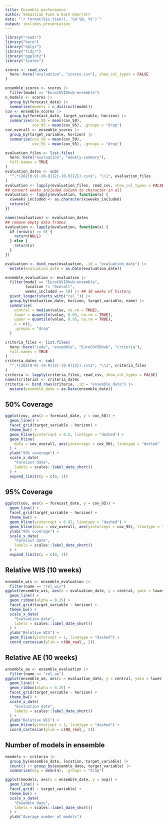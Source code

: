 ```yaml
---
title: Ensemble performance
author: Sebastian Funk & Kath Sherratt
date: "`r format(Sys.time(), '%d %B, %Y')`"
output: ioslides_presentation
---
```


```r
library("readr")
library("here")
library("dplyr")
library("tidyr")
library("ggplot2")
library("scales")
```

```r
scores <- read_csv(
  here::here("evaluation", "scores.csv"), show_col_types = FALSE
)

ensemble_scores <- scores |>
  filter(model == "EuroCOVIDhub-ensemble")
n_models <- scores |>
  group_by(forecast_date) |>
  summarise(models = n_distinct(model))
cov <- ensemble_scores |>
  group_by(forecast_date, target_variable, horizon) |>
  summarise(cov_50 = mean(cov_50),
            cov_95 = mean(cov_95), .groups = "drop")
cov_overall <- ensemble_scores |>
  group_by(target_variable, horizon) |>
  summarise(cov_50 = mean(cov_50),
            cov_95 = mean(cov_95), .groups = "drop")

evaluation_files <- list.files(
  here::here("evaluation", "weekly-summary"),
  full.names = TRUE
)
evaluation_dates <- sub(
  "^.*(202[0-9]-[0-9]{2}-[0-9]{2}).csv$", "\\1", evaluation_files
)
evaluation <- lapply(evaluation_files, read_csv, show_col_types = FALSE)
## convert weeks_included column to character in all
evaluation <- lapply(evaluation, function(x) {
  x$weeks_included <- as.character(x$weeks_included)
  return(x)
})

names(evaluation) <- evaluation_dates
## remove empty data frames
evaluation <- lapply(evaluation, function(x) {
  if (nrow(x) == 0) {
    return(NULL)
  } else {
    return(x)
  }
})

evaluation <- bind_rows(evaluation, .id = "evaluation_date") |>
  mutate(evaluation_date = as.Date(evaluation_date))

ensemble_evaluation <- evaluation |>
  filter(model == "EuroCOVIDhub-ensemble",
         location != "Overall",
         weeks_included == 10) |> ## 10 weeks of history
  pivot_longer(starts_with("rel_")) |>
  group_by(evaluation_date, horizon, target_variable, name) |>
  summarise(
    central = median(value, na.rm = TRUE),
    lower = quantile(value, 0.05, na.rm = TRUE),
    upper = quantile(value, 0.95, na.rm = TRUE),
    n = n(), 
    .groups = "drop"
  )

criteria_files <- list.files(
  here::here("code", "ensemble", "EuroCOVIDhub", "criteria"),
  full.names = TRUE
)
criteria_dates <- sub(
  "^.*(202[0-9]-[0-9]{2}-[0-9]{2}).csv$", "\\1", criteria_files
)
criteria <- lapply(criteria_files, read_csv, show_col_types = FALSE)
names(criteria) <- criteria_dates
criteria <- bind_rows(criteria, .id = "ensemble_date") |>
  mutate(ensemble_date = as.Date(ensemble_date))
```

## 50% Coverage
```r
ggplot(cov, aes(x = forecast_date, y = cov_50)) +
  geom_line() +
  facet_grid(target_variable ~ horizon) +
  theme_bw() +
  geom_hline(yintercept = 0.5, linetype = "dashed") +
  geom_hline(
    data = cov_overall, aes(yintercept = cov_50), linetype = "dotted"
  ) +
  ylab("50% coverage") +
  scale_x_date(
    "Forecast date",
    labels = scales::label_date_short()
  ) +
  expand_limits(y = c(0, 1))
```

## 95% Coverage
```r
ggplot(cov, aes(x = forecast_date, y = cov_95)) +
  geom_line() +
  facet_grid(target_variable ~ horizon) +
  theme_bw() +
  geom_hline(yintercept = 0.95, linetype = "dashed") +
  geom_hline(data = cov_overall, aes(yintercept = cov_95), linetype = "dotted") +
  ylab("95% coverage") +
  scale_x_date(
    "Forecast date",
    labels = scales::label_date_short()
  ) +
  expand_limits(y = c(0, 1))

```

## Relative WIS (10 weeks)
```r
ensemble_wis <- ensemble_evaluation |>
  filter(name == "rel_wis")
ggplot(ensemble_wis, aes(x = evaluation_date, y = central, ymin = lower, ymax = upper)) +
  geom_line() +
  geom_ribbon(alpha = 0.25) +
  facet_grid(target_variable ~ horizon) +
  theme_bw() +
  scale_x_date(
    "Evaluation date",
    labels = scales::label_date_short()
  ) +
  ylab("Relative WIS") +
  geom_hline(yintercept = 1, linetype = "dashed") +
  coord_cartesian(ylim = c(NA_real_, 2))
```

## Relative AE (10 weeks)
```r
ensemble_ae <- ensemble_evaluation |>
  filter(name == "rel_ae")
ggplot(ensemble_ae, aes(x = evaluation_date, y = central, ymin = lower, ymax = upper)) +
  geom_line() +
  geom_ribbon(alpha = 0.25) +
  facet_grid(target_variable ~ horizon) +
  theme_bw() +
  scale_x_date(
    "Evaluation date",
    labels = scales::label_date_short()
  ) +
  ylab("Relative WIS") +
  geom_hline(yintercept = 1, linetype = "dashed") +
  coord_cartesian(ylim = c(NA_real_, 2))
```

## Number of models in ensemble

```r
nmodels <- criteria |>
  group_by(ensemble_date, location, target_variable) |>
  count() |> group_by(ensemble_date, target_variable) |>
  summarise(avg = mean(n), .groups = "drop")

ggplot(nmodels, aes(x = ensemble_date, y = avg)) +
  geom_line() +
  facet_grid( ~ target_variable) +
  theme_bw() +
  scale_x_date(
    "Ensemble date",
    labels = scales::label_date_short()
  ) +
  ylab("Average number of models")
```
